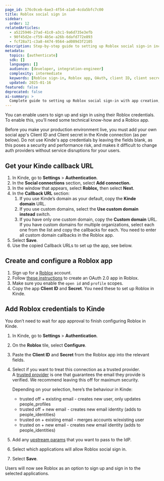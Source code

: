 ```yaml
---
page_id: 176c0ceb-6ae3-4f54-a1a0-4cda5bfc7c00
title: Roblox social sign in
sidebar:
  order: 12
relatedArticles:
  - a5225946-27ad-41c0-a3c1-9a6d735e3efb
  - 90f45d2e-cf59-4b5e-a26b-6dafd772e893
  - fcf28a71-c3a8-4474-9564-ad089d3f2105
description: Step-by-step guide to setting up Roblox social sign-in including Roblox app creation, OAuth configuration, and Kinde integration.
metadata:
  topics: [authenticate]
  sdk: []
  languages: []
  audience: [developer, integration-engineer]
  complexity: intermediate
  keywords: [Roblox sign-in, Roblox app, OAuth, client ID, client secret, callback URL]
  updated: 2025-01-16
featured: false
deprecated: false
ai-summary: >
  Complete guide to setting up Roblox social sign-in with app creation, OAuth configuration, and Kinde integration.
---
```


You can enable users to sign up and sign in using their Roblox credentials. To enable this, you’ll need some technical know-how and a Roblox app.

<Aside type="warning" title="Social sign in for production environments">

Before you make your production environment live, you must add your own social app's Client ID and Client secret in the Kinde connection (as per below). Do not use Kinde's app credentials by leaving the fields blank, as this poses a security and performance risk, and makes it difficult to change auth providers without service disruptions for your users.

</Aside>

## Get your Kinde callback URL

1. In Kinde, go to **Settings** > **Authentication**.
2. In the **Social connections** section, select **Add connection.**
3. In the window that appears, select **Roblox,** then select **Next**. 
4. In the **Callback URL** section:
    1. If you use Kinde’s domain as your default, copy the **Kinde domain** URL.
    2. If you use custom domains, select the **Use custom domain instead** switch.
    3. If you have only one custom domain, copy the **Custom domain** URL. If you have custom domains for multiple organizations, select each one from the list and copy the callbacks for each. You need to enter all custom domain callbacks in the Roblox app.
5. Select **Save**.
6. Use the copied Callback URLs to set up the app, see below.

## Create and configure a Roblox app

1. Sign up for a [Roblox](https://www.roblox.com/) account.
2. Follow [these instructions](https://create.roblox.com/docs/cloud/open-cloud/oauth2-registration/) to create an OAuth 2.0 app in Roblox.
3. Make sure you enable the `open id` and `profile` scopes.
4. Copy the app **Client ID** and **Secret**. You need these to set up Roblox in Kinde.

## Add Roblox credentials to Kinde

You don’t need to wait for app approval to finish configuring Roblox in Kinde. 

1. In Kinde, go to **Settings** > **Authentication**.
2. On the **Roblox** tile, select **Configure**.
3. Paste the **Client ID** and **Secret** from the Roblox app into the relevant fields.
4. Select if you want to treat this connection as a trusted provider. A [trusted provider](/authenticate/about-auth/identity-and-verification/) is one that guarantees the email they provide is verified. We recommend leaving this off for maximum security.
    
    Depending on your selection, here’s the behaviour in Kinde:
    
    - trusted off + existing email - creates new user, only updates people_profiles
    - trusted off + new email - creates new email identity (adds to people_identities)
    - trusted on + existing email - merges accounts w/existing user
    - trusted on + new email - creates new email identity (adds to people_identities)
5. Add any [upstream params](/authenticate/auth-guides/pass-params-idp/) that you want to pass to the IdP.
6. Select which applications will allow Roblox social sign in.
7. Select **Save**.

Users will now see Roblox as an option to sign up and sign in to the selected applications.
